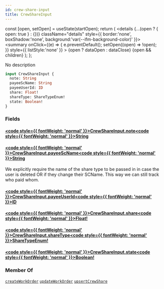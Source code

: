 ```yaml
---
id: crew-share-input
title: CrewShareInput
---
```









  const [open, setOpen] = useState(startOpen);
  return (
    <details {...(open ? { open: true } : {})} className="details" style={{ border:'none', boxShadow:'none', background:'var(--ifm-background-color)' }}>
      <summary
        onClick={(e) => {
          e.preventDefault();
          setOpen((open) => !open);
        }}
        style={{ listStyle:'none' }}
      >
      {open ? dataOpen : dataClose}
      </summary>
      {open && children}
    </details>
  );
};








No description


```graphql
input CrewShareInput {
  note: String
  payeeScName: String
  payeeUserId: ID
  share: Float!
  shareType: ShareTypeEnum!
  state: Boolean!
}
```




### Fields

#### [<code style={{ fontWeight: 'normal' }}>CrewShareInput.<b>note</b></code>](#)<Bullet />[<code style={{ fontWeight: 'normal' }}><b>String</b></code>](/api/types/scalars/string.mdx) <Badge class="badge badge--secondary " text="scalar"/> 



#### [<code style={{ fontWeight: 'normal' }}>CrewShareInput.<b>payeeScName</b></code>](#)<Bullet />[<code style={{ fontWeight: 'normal' }}><b>String</b></code>](/api/types/scalars/string.mdx) <Badge class="badge badge--secondary " text="scalar"/> 
We explicitly require the name of the share type to be passed in in case the user is deleted OR
if they change their SCName. This way we can still track who paid whom.


#### [<code style={{ fontWeight: 'normal' }}>CrewShareInput.<b>payeeUserId</b></code>](#)<Bullet />[<code style={{ fontWeight: 'normal' }}><b>ID</b></code>](/api/types/scalars/id.mdx) <Badge class="badge badge--secondary " text="scalar"/> 



#### [<code style={{ fontWeight: 'normal' }}>CrewShareInput.<b>share</b></code>](#)<Bullet />[<code style={{ fontWeight: 'normal' }}><b>Float!</b></code>](/api/types/scalars/float.mdx) <Badge class="badge badge--secondary badge--non_null" text="non-null"/> <Badge class="badge badge--secondary " text="scalar"/> 



#### [<code style={{ fontWeight: 'normal' }}>CrewShareInput.<b>shareType</b></code>](#)<Bullet />[<code style={{ fontWeight: 'normal' }}><b>ShareTypeEnum!</b></code>](/api/types/enums/share-type-enum.mdx) <Badge class="badge badge--secondary badge--non_null" text="non-null"/> <Badge class="badge badge--secondary " text="enum"/> 



#### [<code style={{ fontWeight: 'normal' }}>CrewShareInput.<b>state</b></code>](#)<Bullet />[<code style={{ fontWeight: 'normal' }}><b>Boolean!</b></code>](/api/types/scalars/boolean.mdx) <Badge class="badge badge--secondary badge--non_null" text="non-null"/> <Badge class="badge badge--secondary " text="scalar"/> 







### Member Of

[`createWorkOrder`](/api/operations/mutations/create-work-order.mdx)  <Badge class="badge badge--secondary badge--relation" text="mutation"/><Bullet />[`updateWorkOrder`](/api/operations/mutations/update-work-order.mdx)  <Badge class="badge badge--secondary badge--relation" text="mutation"/><Bullet />[`upsertCrewShare`](/api/operations/mutations/upsert-crew-share.mdx)  <Badge class="badge badge--secondary badge--relation" text="mutation"/>